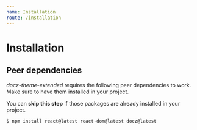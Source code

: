 ```yaml
---
name: Installation
route: /installation
---
```



# Installation

## Peer dependencies

_docz-theme-extended_ requires the following peer dependencies to work. Make sure to
have them installed in your project.

<Hint type="info">
  You can <strong>skip this step</strong> if those packages are already
  installed in your project.
</Hint>

```shell
$ npm install react@latest react-dom@latest docz@latest
```